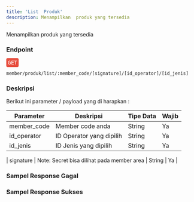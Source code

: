 ```yaml
---
title: 'List  Produk'
description: Menampilkan  produk yang tersedia
---
```



Menampilkan produk yang tersedia

### Endpoint
<div style="font-family:monospace;margin-bottom:12px;">
<span style="color:white;background:#e74c3c;border-radius: 4px;padding: 4px;">GET</span>
</div>

```
member/produk/list/:member_code/[signature]/[id_operator]/[id_jenis]
```

### Deskripsi
Berikut ini parameter / payload yang di harapkan :


| Parameter   | Deskripsi                                                                                                              | Tipe Data | Wajib |
|-------------|------------------------------------------------------------------------------------------------------------------------|-----------|-------|
| member_code | Member code anda                                                                                                       | String    | Ya    |
| id_operator | ID Operator  yang dipilih                                                                                                      | String    | Ya    |
| id_jenis | ID Jenis yang dipilih                                                                                                    | String    | Ya    |

| signature   |  Note: Secret bisa dilihat pada member area | String    | Ya    |

### Sampel Response Gagal

### Sampel Response Sukses
